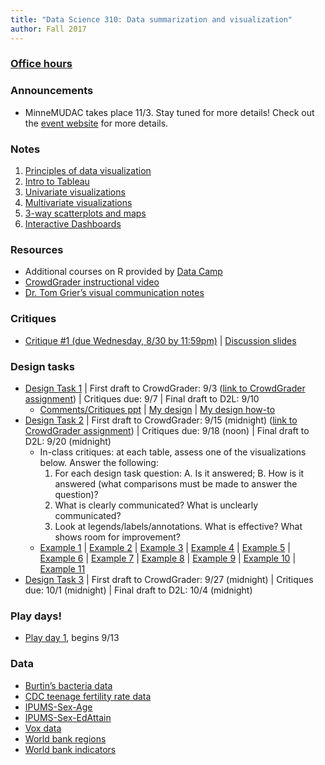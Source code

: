 ```yaml
---
title: "Data Science 310: Data summarization and visualization"
author: Fall 2017
---
```



### [Office hours](Schedule.html)
### Announcements

* MinneMUDAC takes place 11/3.  Stay tuned for more details!  Check out the [event website](http://minneanalytics.org/minnemudac/) for more details.

### Notes

1. [Principles of data visualization](https://www.dropbox.com/s/awpa7c916y6li13/1%20-%20Principles%20of%20data%20visualization.pptx?dl=0)
2. [Intro to Tableau](https://www.dropbox.com/s/e8yp85lamhq1gwr/2%20-%20Intro%20to%20Tableau-F17.docx?dl=0)
3. [Univariate visualizations](https://www.dropbox.com/s/7jy0mpimp94gyj0/3%20-%20Univariate%20visualizations-F17.docx?dl=0)
4. [Multivariate visualizations](https://www.dropbox.com/s/68aul6yh1im6mt8/4%20-%20Multivariate%20visualizations%20-%20F17.docx?dl=0)
5. [3-way scatterplots and maps](https://www.dropbox.com/s/ooqwo2ml7i3mctx/5%20-%20three-way%20scatterplots%20and%20maps%20-%20F17.docx?dl=0)
6. [Interactive Dashboards](https://www.dropbox.com/s/jz98g08jnkhvzli/6%20-%20Interactive%20dashboards%20-%20F17.docx?dl=0)

### Resources

* Additional courses on R provided by [Data Camp](https://www.datacamp.com/)
* [CrowdGrader instructional video](https://mediaspace.mnscu.edu/media/CrowdGrader+Instructions/0_6sfxk3a6)
* [Dr. Tom Grier's visual communication notes](https://www.dropbox.com/s/kumcs4y9tfoxjl7/VisCom-Composition-EyeBrain%20%28002%29.ppt?dl=0)

### Critiques 

* [Critique #1 (due Wednesday, 8/30 by 11:59pm)](Critique1.html) | [Discussion slides](https://www.dropbox.com/s/t911qfc8uihftzg/DT1-comments-F17.pptx?dl=0)

### Design tasks 

* [Design Task 1](https://www.dropbox.com/s/14k8e9ncl7ydxat/DT1-F17.docx?dl=0) | First draft to CrowdGrader: 9/3 ([link to CrowdGrader assignment](https://www.crowdgrader.org/crowdgrader/venues/join/3338/wyseba_dytybo_dynumi_cywyro)) | Critiques due: 9/7 | Final draft to D2L: 9/10
    - [Comments/Critiques ppt](https://www.dropbox.com/s/rmcquke12hnbe4o/Bacteria-comments-F17.pptx?dl=0) | [My design](https://www.dropbox.com/s/odnpm4t5kdjl15n/Bacteria_Sigmoid_Final.twbx?dl=0) | [My design how-to](https://www.dropbox.com/s/68ahri9xnnabce4/Bacteria-sigmoid-howto.docx?dl=0)
* [Design Task 2](https://www.dropbox.com/s/qh9t5ac9du0b50t/DT2-F17.docx?dl=0) | First draft to CrowdGrader: 9/15 (midnight) ([link to CrowdGrader assignment](https://www.crowdgrader.org/crowdgrader/venues/join/3350/nycysa_nupugi_mosety_bufasi)) | Critiques due: 9/18 (noon) | Final draft to D2L: 9/20 (midnight)
    - In-class critiques: at each table, assess one of the visualizations below. Answer the following:
        1. For each design task question: A. Is it answered; B. How is it answered (what comparisons must be made to answer the question)?
        2. What is clearly communicated?  What is unclearly communicated?
        3. Look at legends/labels/annotations.  What is effective?  What shows room for improvement?
    - [Example 1](https://www.dropbox.com/s/khmg1mktvsdu4bb/DT2-F17-Example1.twbx?dl=0) | [Example 2](https://www.dropbox.com/s/docbpkhaf1q20hs/DT2-F17-Example2.twbx?dl=0) |  [Example 3](https://www.dropbox.com/s/0497cxeaplw99j9/DT2-F17-Example3.twbx?dl=0) |  [Example 4](https://www.dropbox.com/s/pdy441zgkmi1pvq/DT2-F17-Example4.twbx?dl=0) |  [Example 5](https://www.dropbox.com/s/jdqzls09dw7zs4y/DT2-F17-Example5.twbx?dl=0) | [Example 6](https://www.dropbox.com/s/97t30jyy1wvnaxz/DT2-F17-Example6.twbx?dl=0) |  [Example 7](https://www.dropbox.com/s/15ikjvjrra5pjqp/DT2-F17-Example7.twbx?dl=0) | [Example 8](https://www.dropbox.com/s/vtiu1g106qs13zg/DT2-F17-Example8.twbx?dl=0) | [Example 9](https://www.dropbox.com/s/gkmypt2si0nmage/DT2-F17-Example9.twbx?dl=0) | [Example 10](https://www.dropbox.com/s/i10tx0rm2t56md0/DT2-F17-Example10.twbx?dl=0) | [Example 11](https://www.dropbox.com/s/sa919ast913vdpi/DT2-F17-Example11.twbx?dl=0)
* [Design Task 3](https://www.dropbox.com/s/nhp1fsauhgfpj72/DT3-F17.docx?dl=0) | First draft to CrowdGrader: 9/27 (midnight) | Critiques due: 10/1 (midnight) | Final draft to D2L: 10/4 (midnight)


### Play days!

* [Play day 1](PlayDay1.html), begins 9/13

### Data
* [Burtin's bacteria data](https://www.dropbox.com/s/y3uyg808m0y0zii/Bacteria.csv?dl=0)
* [CDC teenage fertility rate data](https://www.dropbox.com/s/9kb7zxe9p2jb24c/CDC-Teenage-fertility-data-imputed.csv?dl=0)
* [IPUMS-Sex-Age](https://www.dropbox.com/s/ftid3df9962i2il/IPUMS-Sex-Age.csv?dl=0)
* [IPUMS-Sex-EdAttain](https://www.dropbox.com/s/tojah0h83cmypnd/IPUMS-Sex-EdAttain.csv?dl=0)
* [Vox data](https://www.dropbox.com/s/tvoeu4dwsgzmg75/Vox.csv?dl=0)
* [World bank regions](https://www.dropbox.com/s/0m28op23nou0xaj/worldbankregions.csv?dl=0)
* [World bank indicators](https://www.dropbox.com/s/dqp1wlha7h578fp/WorldBank-clean.csv?dl=0)

